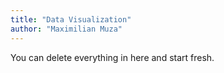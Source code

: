 ```yaml
---
title: "Data Visualization"
author: "Maximilian Muza"
---
```


::: callout-note
You can delete everything in here and start fresh.
:::